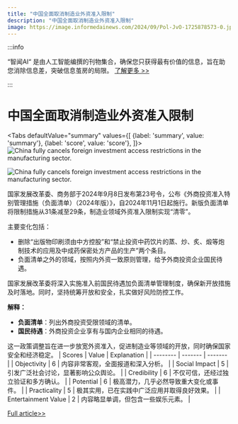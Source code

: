 ```yaml
---
title: "中国全面取消制造业外资准入限制"
description: "中国全面取消制造业外资准入限制"
image: https://image.informedainews.com/2024/09/Pol-JvO-1725878573-0.jpg
---
```



:::info

“智闻AI“ 是由人工智能编撰的刊物集合，确保您只获得最有价值的信息，旨在助您消除信息差，突破信息茧房的局限。  [了解更多 >>](/)

:::

# 中国全面取消制造业外资准入限制


<Tabs
	defaultValue="summary"
	values={[
	{label: 'summary', value: 'summary'},
	{label: 'score', value: 'score'},
]}>
<TabItem value="summary">
<img
  src="https://image.informedainews.com/2024/09/Pol-JvO-1725878573-0.jpg"
  alt="China fully cancels foreign investment access restrictions in the manufacturing sector."
/>

<img
  src="https://image.informedainews.com/2024/09/Pol-P6B-1725878573-1.jpg"
  alt="China fully cancels foreign investment access restrictions in the manufacturing sector."
/>



国家发展改革委、商务部于2024年9月8日发布第23号令，公布《外商投资准入特别管理措施（负面清单）（2024年版）》，自2024年11月1日起施行。新版负面清单将限制措施从31条减至29条，制造业领域外资准入限制实现“清零”。

主要变化包括：
- 删除“出版物印刷须由中方控股”和“禁止投资中药饮片的蒸、炒、炙、煅等炮制技术的应用及中成药保密处方产品的生产”两个条目。
- 负面清单之外的领域，按照内外资一致原则管理，给予外商投资企业国民待遇。

国家发展改革委将深入实施准入前国民待遇加负面清单管理制度，确保新开放措施及时落地。同时，坚持统筹开放和安全，扎实做好风险防控工作。

**解释：**
- **负面清单**：列出外商投资受限领域的清单。
- **国民待遇**：外商投资企业享有与国内企业相同的待遇。

这一政策调整旨在进一步放宽外资准入，促进制造业等领域的开放，同时确保国家安全和经济稳定。
</TabItem>
<TabItem value="score">
	| Scores     | Value   | Explanation |
	| -------- | ------- | ------- |
	| Objectivity  | 6    | 内容非常客观，全面报道和深入分析。    |
	| Social Impact | 5     | 引发广泛社会讨论，显著影响公众舆论。    |
	| Credibility    | 6    | 不仅可信，还经过独立验证和多方确认。    |
	| Potential    | 6    | 极高潜力，几乎必然导致重大变化或事件。    |
	| Practicality    | 5    | 极其实用，已在实践中广泛应用并取得良好效果。    |
	| Entertainment Value    | 2    | 内容略显单调，但包含一些娱乐元素。    |
</TabItem>
</Tabs>

[Full article>>](https://www.thepaper.cn/newsDetail_forward_28671859)
